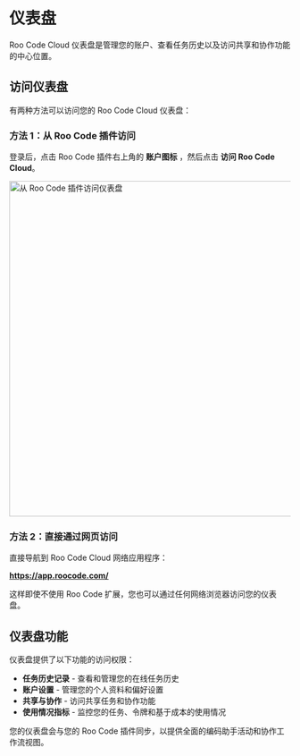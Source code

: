 
# 仪表盘

Roo Code Cloud 仪表盘是管理您的账户、查看任务历史以及访问共享和协作功能的中心位置。

## 访问仪表盘

有两种方法可以访问您的 Roo Code Cloud 仪表盘：

### 方法 1：从 Roo Code 插件访问

登录后，点击 Roo Code 插件右上角的 **账户图标** <Codicon name="account" />，然后点击 **访问 Roo Code Cloud**。

<img src="/img/login/login-5.png" alt="从 Roo Code 插件访问仪表盘" width="600" />

### 方法 2：直接通过网页访问

直接导航到 Roo Code Cloud 网络应用程序：

**https://app.roocode.com/**

这样即使不使用 Roo Code 扩展，您也可以通过任何网络浏览器访问您的仪表盘。

## 仪表盘功能

仪表盘提供了以下功能的访问权限：

- **任务历史记录** - 查看和管理您的在线任务历史
- **账户设置** - 管理您的个人资料和偏好设置  
- **共享与协作** - 访问共享任务和协作功能
- **使用情况指标** - 监控您的任务、令牌和基于成本的使用情况

您的仪表盘会与您的 Roo Code 插件同步，以提供全面的编码助手活动和协作工作流视图。